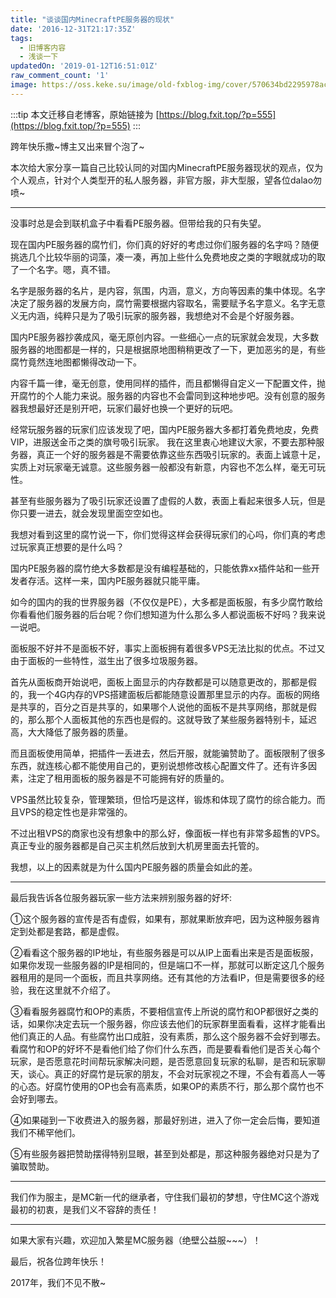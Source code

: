 ```yaml
---
title: "谈谈国内MinecraftPE服务器的现状"
date: '2016-12-31T21:17:35Z'
tags:
  - 旧博客内容
  - 浅谈一下
updatedOn: '2019-01-12T16:51:01Z'
raw_comment_count: '1'
image: https://oss.keke.su/image/old-fxblog-img/cover/570634bd2295978aca3ea6dcd9d24b9e.jpg
---
```


:::tip
本文迁移自老博客，原始链接为 [https://blog.fxit.top/?p=555](https://blog.fxit.top/?p=555)
:::

跨年快乐撒~博主又出来冒个泡了~

本次给大家分享一篇自己比较认同的对国内MinecraftPE服务器现状的观点，仅为个人观点，针对个人类型开的私人服务器，非官方服，非大型服，望各位dalao勿喷~

<hr />

没事时总是会到联机盒子中看看PE服务器。但带给我的只有失望。

现在国内PE服务器的腐竹们，你们真的好好的考虑过你们服务器的名字吗？随便挑选几个比较华丽的词藻，凑一凑，再加上些什么免费地皮之类的字眼就成功的取了一个名字。嗯，真不错。

名字是服务器的名片，是内容，氛围，内涵，意义，方向等因素的集中体现。名字决定了服务器的发展方向，腐竹需要根据内容取名，需要赋予名字意义。名字无意义无内涵，纯粹只是为了吸引玩家的服务器，我想绝对不会是个好服务器。

国内PE服务器抄袭成风，毫无原创内容。一些细心一点的玩家就会发现，大多数服务器的地图都是一样的，只是根据原地图稍稍更改了一下，更加恶劣的是，有些腐竹竟然连地图都懒得改动一下。

内容千篇一律，毫无创意，使用同样的插件，而且都懒得自定义一下配置文件，抛开腐竹的个人能力来说。服务器的内容也不会雷同到这种地步吧。没有创意的服务器我想最好还是别开吧，玩家们最好也换一个更好的玩吧。

经常玩服务器的玩家们应该发现了吧，国内PE服务器大多都打着免费地皮，免费VIP，进服送金币之类的旗号吸引玩家。
我在这里衷心地建议大家，不要去那种服务器，真正一个好的服务器是不需要依靠这些东西吸引玩家的。表面上诚意十足，实质上对玩家毫无诚意。这些服务器一般都没有新意，内容也不怎么样，毫无可玩性。

甚至有些服务器为了吸引玩家还设置了虚假的人数，表面上看起来很多人玩，但是你只要一进去，就会发现里面空空如也。

我想对看到这里的腐竹说一下，你们觉得这样会获得玩家们的心吗，你们真的考虑过玩家真正想要的是什么吗？

国内PE服务器的腐竹绝大多数都是没有编程基础的，只能依靠xx插件站和一些开发者存活。这样一来，国内PE服务器就只能平庸。

如今的国内的我的世界服务器（不仅仅是PE），大多都是面板服，有多少腐竹敢给你看看他们服务器的后台呢？你们想知道为什么那么多人都说面板不好吗？我来说一说吧。

面板服不好并不是面板不好，事实上面板拥有着很多VPS无法比拟的优点。不过又由于面板的一些特性，滋生出了很多垃圾服务器。

首先从面板商开始说吧，面板上面显示的内存数都是可以随意更改的，那都是假的，我一个4G内存的VPS搭建面板后都能随意设置那里显示的内存。面板的网络是共享的，百分之百是共享的，如果哪个人说他的面板不是共享网络，那就是假的，那么那个人面板其他的东西也是假的。这就导致了某些服务器特别卡，延迟高，大大降低了服务器的质量。

而且面板使用简单，把插件一丢进去，然后开服，就能骗赞助了。面板限制了很多东西，就连核心都不能使用自己的，更别说想修改核心配置文件了。还有许多因素，注定了租用面板的服务器是不可能拥有好的质量的。

VPS虽然比较复杂，管理繁琐，但恰巧是这样，锻炼和体现了腐竹的综合能力。而且VPS的稳定性也是非常强的。

不过出租VPS的商家也没有想象中的那么好，像面板一样也有非常多超售的VPS。真正专业的服务器都是自己买主机然后放到大机房里面去托管的。

我想，以上的因素就是为什么国内PE服务器的质量会如此的差。

<hr />

最后我告诉各位服务器玩家一些方法来辨别服务器的好坏:

①这个服务器的宣传是否有虚假，如果有，那就果断放弃吧，因为这种服务器肯定到处都是套路，都是虚假。

②看看这个服务器的IP地址，有些服务器是可以从IP上面看出来是否是面板服，如果你发现一些服务器的IP是相同的，但是端口不一样，那就可以断定这几个服务器租用的是同一个面板，而且共享网络。还有其他的方法看IP，但是需要很多的经验，我在这里就不介绍了。

③看看服务器腐竹和OP的素质，不要相信宣传上所说的腐竹和OP都很好之类的话，如果你决定去玩一个服务器，你应该去他们的玩家群里面看看，这样才能看出他们真正的人品。有些腐竹出口成脏，没有素质，那么这个服务器不会好到哪去。看腐竹和OP的好坏不是看他们给了你们什么东西，而是要看看他们是否关心每个玩家，是否愿意花时间帮玩家解决问题，是否愿意回复玩家的私聊，是否和玩家聊天，谈心。真正的好腐竹是玩家的朋友，不会对玩家视之不理，不会有着高人一等的心态。好腐竹使用的OP也会有高素质，如果OP的素质不行，那么那个腐竹也不会好到哪去。

④如果碰到一下收费进入的服务器，那最好别进，进入了你一定会后悔，要知道我们不稀罕他们。

⑤有些服务器把赞助摆得特别显眼，甚至到处都是，那这种服务器绝对只是为了骗取赞助。

<hr />

我们作为服主，是MC新一代的继承者，守住我们最初的梦想，守住MC这个游戏最初的初衷，是我们义不容辞的责任！

<hr />

如果大家有兴趣，欢迎加入繁星MC服务器（绝壁公益服~~~）！

最后，祝各位跨年快乐！

2017年，我们不见不散~
